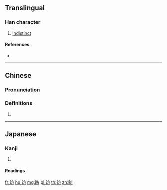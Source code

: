 {{character info/new}}
==Translingual==

===Han character===
{{Han char|rn=109|rad=目|as=04|sn=9|four=|canj=BUYHS}}

# [[indistinct]]

====References====
* {{Han ref|kx=0802.140|dkj=23184|dj=1218.160|hdz=42477.090|uh=7706|ud=30470}}

----

==Chinese==
{{zh-forms}}

===Pronunciation===
{{zh-pron
|m=fǎng
|c=
|h=pfs=
|md=
|mn=
|w=
|mc=y
|oc=y
|cat=
}}

===Definitions===
{{zh-hanzi}}

# {{rfdef|lang=zh}}

----

==Japanese==

===Kanji===
{{ja-kanji|grade=|rs=目04}}

# {{defn|lang=ja|sort=目04}}

====Readings====
{{ja-readings|on=[[ほう]] (hō)|kun=[[ほのか]] (honoka), [[ならう]] (narau)|nanori=}}

[[fr:眆]]
[[hu:眆]]
[[mg:眆]]
[[pl:眆]]
[[th:眆]]
[[zh:眆]]